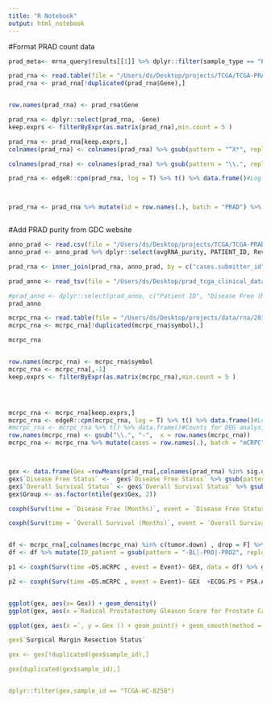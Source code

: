 ```yaml
---
title: "R Notebook"
output: html_notebook
---
```


#Format PRAD count data
```r

prad_meta<- mrna_query$results[[1]] %>% dplyr::filter(sample_type == "Primary Tumor")

prad_rna <- read.table(file = "/Users/ds/Desktop/projects/TCGA/TCGA-PRAD-Tumor/prad_rna_counts.txt", header = T)
prad_rna <- prad_rna[!duplicated(prad_rna$Gene),]


row.names(prad_rna) <- prad_rna$Gene 

prad_rna <- dplyr::select(prad_rna, -Gene)
keep.exprs <- filterByExpr(as.matrix(prad_rna),min.count = 5 )

prad_rna <- prad_rna[keep.exprs,]
colnames(prad_rna) <- colnames(prad_rna) %>% gsub(pattern = "^X*", replacement = "")

colnames(prad_rna) <- colnames(prad_rna) %>% gsub(pattern = "\\.", replacement = "-")

prad_rna <- edgeR::cpm(prad_rna, log = T) %>% t() %>% data.frame()#Log normalize for heatmap



prad_rna <- prad_rna %>% mutate(id = row.names(.), batch = "PRAD") %>% merge(dplyr::select(prad_meta , c(id, cases.submitter_id) ))



```



#Add PRAD purity from GDC website
```r
anno_prad <- read.csv(file = "/Users/ds/Desktop/projects/TCGA/TCGA-PRAD-Tumor/prad_supp.csv", header = T)
anno_prad <- anno_prad %>% dplyr::select(avgRNA_purity, PATIENT_ID, Reviewed_Gleason_sum)

prad_rna <- inner_join(prad_rna, anno_prad, by = c("cases.submitter_id" = "PATIENT_ID")) %>% mutate(Purity = avgRNA_purity * 100, cases = cases.submitter_id, Grade_Mutational_status = Reviewed_Gleason_sum)


```



```r

prad_anno <- read_tsv(file = "/Users/ds/Desktop/prad_tcga_clinical_data.tsv")

#prad_anno <- dplyr::select(prad_anno, c("Patient ID", "Disease Free (Months)", "Disease Free Status", "Overall Survival (Months)", "Overall Survival Status"))
prad_anno

```

```r

mcrpc_rna <- read.table(file = "/Users/ds/Desktop/projects/data/rna/2018_04_15_matrix_rna_counts.txt", header = T)
mcrpc_rna <- mcrpc_rna[!duplicated(mcrpc_rna$symbol),]

mcrpc_rna


row.names(mcrpc_rna) <- mcrpc_rna$symbol
mcrpc_rna <- mcrpc_rna[,-1]
keep.exprs <- filterByExpr(as.matrix(mcrpc_rna),min.count = 5 )




mcrpc_rna <- mcrpc_rna[keep.exprs,]
mcrpc_rna <- edgeR::cpm(mcrpc_rna, log = T) %>% t() %>% data.frame()#Log normalize for heatmap
#mcrpc_rna <- mcrpc_rna %>% t() %>% data.frame()#Counts for DEG analysis
row.names(mcrpc_rna) <- gsub("\\.", "-",  x = row.names(mcrpc_rna))
mcrpc_rna <- mcrpc_rna %>% mutate(cases = row.names(.), batch = "mCRPC")




```



```r


gex <- data.frame(Gex =rowMeans(prad_rna[,colnames(prad_rna) %in% sig.up, drop = F]) , sample_id  = prad_rna$cases.submitter_id) %>% inner_join(prad_anno, by = c("sample_id" = "Patient ID"))
gex$`Disease Free Status` <-  gex$`Disease Free Status` %>% gsub(pattern = ":.*", replacement = "") %>% as.numeric()
gex$`Overall Survival Status` <- gex$`Overall Survival Status` %>% gsub(pattern = ":.*", replacement = "") %>% as.numeric()
gex$Group <- as.factor(ntile(gex$Gex, 2))

coxph(Surv(time = `Disease Free (Months)`, event = `Disease Free Status`)~ Group , data = gex) %>% ggforest()

coxph(Surv(time = `Overall Survival (Months)`, event = `Overall Survival Status`)~ Group , data = gex) %>% ggforest()



```

```r



df <- mcrpc_rna[,colnames(mcrpc_rna) %in% c(tumor.down) , drop = F] %>% rowMeans() %>% data.frame(sample_id = names(.), GEX = .) 
df <- df %>% mutate(ID_patient = gsub(pattern = "-BL|-PRO|-PRO2", replacement = "", x = sample_id))  %>% inner_join(y = clin, by = c("ID_patient" = "Patient.ID"))

p1 <- coxph(Surv(time =OS.mCRPC , event = Event)~ GEX, data = df) %>% ggforest()

p2 <- coxph(Surv(time =OS.mCRPC , event = Event)~ GEX  +ECOG.PS + PSA.At.Biopsy+ LDH.at.biopsy + ALP + Hemoglobin.at.biopsy + Disease.Site + Enzalutamide.resistant  , data = df) %>% ggforest() 



```

```r
ggplot(gex, aes(x= Gex)) + geom_density()
ggplot(gex, aes(x =`Radical Prostatectomy Gleason Score for Prostate Cancer`, y = Gex )) + geom_point() + geom_smooth(method = 'lm') + stat_cor()

ggplot(gex, aes(x =`, y = Gex )) + geom_point() + geom_smooth(method = 'lm') + stat_cor()

gex$`Surgical Margin Resection Status`

gex <- gex[!duplicated(gex$sample_id),]

gex[duplicated(gex$sample_id),]


dplyr::filter(gex,sample_id == "TCGA-HC-8258")

```

